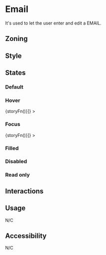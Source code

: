 
<Meta title="Components/Form/Fields/Email" />

# Email

It's used to let the user enter and edit a EMAIL.

## Zoning

<FigmaImage
	src="https://www.figma.com/file/qc8oUSyVJM67gSsbTShftt/%F0%9F%93%90-Zoning?node-id=245%3A219"
	alt="zoning image for inputs"
/>

## Style

## States

### Default

<Canvas>
	<Story name="default">
		<Form.Email label="Email" placeholder="user@domain.com" />
	</Story>
</Canvas>

### Hover

<Canvas withSource="none">
	<Story
		name="hover"
		decorators={[storyFn => <WithSelector selector=":hover">{storyFn()}</WithSelector>]}
	>
		<Form.Email label="Email" />
	</Story>
</Canvas>

### Focus

<Canvas withSource="none">
	<Story
		name="focus"
		decorators={[storyFn => <WithSelector selector=":focus">{storyFn()}</WithSelector>]}
	>
		<Form.Email label="Email" />
	</Story>
</Canvas>

### Filled

<Canvas>
	<Story name="filled">
		<Form.Email label="Email" value="user@talend.com" />
	</Story>
</Canvas>

### Disabled

<Canvas>
	<Story name="disabled">
		<Form.Email label="Email" value="user@talend.com" disabled />
	</Story>
</Canvas>

### Read only

<Canvas>
	<Story name="read-only">
		<Form.Email label="Email" value="user@talend.com" readOnly />
	</Story>
</Canvas>

## Interactions

## Usage

N/C

## Accessibility

N/C
